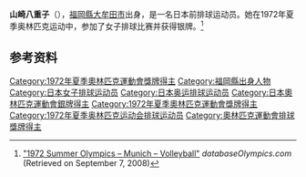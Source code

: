 {{Infobox sportsperson
| name           = 山崎八重子
|show-medals=yes
|medaltemplates=
{{MedalSport | 女子[[排球|排球]]}}
{{MedalCountry | {{JPN}} }}
{{MedalCompetition|[[奥林匹克运动会|奥林匹克运动会]]}}
{{MedalSilver| [[1972年夏季奥林匹克运动会|1972年 慕尼黑]] |[[1976年夏季奧林匹克運動會排球比賽|女子团体]]}}
}}

'''山崎八重子'''（{{bd|1950年|9月2日|||Yamazaki Yaeko}}），[[福岡縣|福岡縣]][[大牟田市|大牟田市]]出身，是一名日本前排球运动员。她在1972年夏季奥林匹克运动[[Category:1972年夏季奧林匹克運動會獎牌得主|Category:1972年夏季奧林匹克運動會獎牌得主]]中，参加了女子排球比赛并获得银牌。<ref name=db-ol-VOL1964>[http://www.databaseolympics.com/games/gamessport.htm?g=18&sp=VOL "1972 Summer Olympics – Munich – Volleyball"] {{webarchive|url=https://web.archive.org/web/20160310064846/http://www.databaseolympics.com/games/gamessport.htm?g=18&sp=VOL |date=2016-03-10 }} ''databaseOlympics.com'' (Retrieved on September 7, 2008)</ref>

==参考资料==
{{Reflist}}

{{DEFAULTSORT:Yamazaki Yaeko}}
[[Category:福岡縣出身人物|Category:福岡縣出身人物]]
[[Category:日本女子排球运动员|Category:日本女子排球运动员]]
[[Category:日本奥运排球运动员|Category:日本奥运排球运动员]]
[[Category:日本奧林匹克運動會銀牌得主|Category:日本奧林匹克運動會銀牌得主]]
[[Category:1972年夏季奧林匹克運動會獎牌得主|Category:1972年夏季奧林匹克運動會獎牌得主]]
[[Category:1972年夏季奥林匹克运动会排球运动员|Category:1972年夏季奥林匹克运动会排球运动员]]
[[Category:奧林匹克運動會排球獎牌得主|Category:奧林匹克運動會排球獎牌得主]]